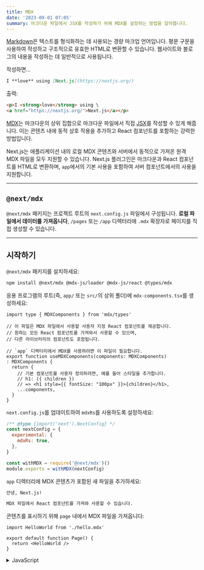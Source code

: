 ```yaml
---
title: MDX
date: '2023-09-01 07:05'
summary: 마크다운 파일에서 JSX를 작성하기 위해 MDX를 설정하는 방법을 알아봅니다.
---
```

<TOCInline toc={props.toc} asDisclosure />


[Markdown](https://daringfireball.net/projects/markdown/syntax)은 텍스트를 형식화하는 데 사용되는 경량 마크업 언어입니다. 평문 구문을 사용하여 작성하고 구조적으로 유효한 HTML로 변환할 수 있습니다. 웹사이트와 블로그의 내용을 작성하는 데 일반적으로 사용됩니다.

작성하면...

```md
I **love** using [Next.js](https://nextjs.org/)
```

출력:

```html
<p>I <strong>love</strong> using \
<a href="https://nextjs.org/">Next.js</a></p>
```

[MDX](https://mdxjs.com/)는 마크다운의 상위 집합으로 마크다운 파일에서 직접 [JSX](https://react.dev/learn/writing-markup-with-jsx)를 작성할 수 있게 해줍니다. 이는 콘텐츠 내에 동적 상호 작용을 추가하고 React 컴포넌트를 포함하는 강력한 방법입니다.

Next.js는 애플리케이션 내의 로컬 MDX 콘텐츠와 서버에서 동적으로 가져온 원격 MDX 파일을 모두 지원할 수 있습니다. Next.js 플러그인은 마크다운과 React 컴포넌트를 HTML로 변환하며, `app`에서의 기본 사용을 포함하여 서버 컴포넌트에서의 사용을 지원합니다.

---

## `@next/mdx`

`@next/mdx` 패키지는 프로젝트 루트의 `next.config.js` 파일에서 구성됩니다. **로컬 파일에서 데이터를 가져옵니다**, `/pages` 또는 `/app` 디렉터리에 `.mdx` 확장자로 페이지를 직접 생성할 수 있습니다.

---

## 시작하기

`@next/mdx` 패키지를 설치하세요:

```bash filename="터미널"
npm install @next/mdx @mdx-js/loader @mdx-js/react @types/mdx
```

응용 프로그램의 루트(즉, `app/` 또는 `src/`의 상위 폴더)에 `mdx-components.tsx`를 생성하세요:

```tsx filename="mdx-components.tsx" switcher
import type { MDXComponents } from 'mdx/types'

// 이 파일은 MDX 파일에서 사용할 사용자 지정 React 컴포넌트를 제공합니다.
// 원하는 모든 React 컴포넌트를 가져와서 사용할 수 있으며,
// 다른 라이브러리의 컴포넌트도 포함됩니다.

// `app` 디렉터리에서 MDX를 사용하려면 이 파일이 필요합니다.
export function useMDXComponents(components: MDXComponents)
: MDXComponents {
  return {
    // 기본 컴포넌트를 사용자 정의하려면, 예를 들어 스타일을 추가합니다.
    // h1: ({ children }) 
    // => <h1 style={{ fontSize: "100px" }}>{children}</h1>,
    ...components,
  }
}
```

`next.config.js`를 업데이트하여 `mdxRs`를 사용하도록 설정하세요:

```js filename="next.config.js"
/** @type {import('next').NextConfig} */
const nextConfig = {
  experimental: {
    mdxRs: true,
  },
}

const withMDX = require('@next/mdx')()
module.exports = withMDX(nextConfig)
```

`app` 디렉터리에 MDX 콘텐츠가 포함된 새 파일을 추가하세요:

```md filename="app/hello.mdx"
안녕, Next.js!

MDX 파일에서 React 컴포넌트를 가져와 사용할 수 있습니다.
```

콘텐츠를 표시하기 위해 `page` 내에서 MDX 파일을 가져옵니다:

```tsx filename="app/page.tsx" switcher
import HelloWorld from './hello.mdx'

export default function Page() {
  return <HelloWorld />
}
```
<details>
    <summary>JavaScript</summary>
```jsx filename="app/page.js" switcher
import HelloWorld from './hello.mdx'

export default function Page() {
  return <HelloWorld />
}
```
</details>

---

## 원격 MDX

만약 마크다운 또는 MDX 파일이 애플리케이션 내부에 _존재하지 않는다면_, 서버에서 그것들을 동적으로 가져올 수 있습니다. 이것은 CMS 또는 다른 데이터 소스에서 내용을 가져오는 데 유용합니다.

MDX 콘텐츠를 가져오기 위한 두 가지 인기 있는 커뮤니티 패키지가 있습니다: [`next-mdx-remote`](https://github.com/hashicorp/next-mdx-remote#react-server-components-rsc--nextjs-app-directory-support)와 [`contentlayer`](https://www.contentlayer.dev/). 예를 들면, 아래 예제는 `next-mdx-remote`를 사용합니다:

> **알아두면 좋아요**: 주의 깊게 진행해 주세요. MDX는 자바스크립트로 컴파일되며 서버에서 실행됩니다. 신뢰할 수 있는 출처에서만 MDX 콘텐츠를 가져와야 합니다. 그렇지 않으면 원격 코드 실행(RCE)이 발생할 수 있습니다.

```tsx filename="app/page.tsx" switcher
import { MDXRemote } from 'next-mdx-remote/rsc'

export default async function Home() {
  const res = await fetch('https://...')
  const markdown = await res.text()
  return <MDXRemote source={markdown} />
}
```

```jsx filename="app/page.js" switcher
import { MDXRemote } from 'next-mdx-remote/rsc'

export default async function Home() {
  const res = await fetch('https://...')
  const markdown = await res.text()
  return <MDXRemote source={markdown} />
}
```

---

## 레이아웃

MDX 콘텐츠 주위에 레이아웃을 공유하려면 App Router와 함께 [내장 레이아웃 지원](/docs/nextjs/routing/pages-and-layouts#레이아웃)을 사용할 수 있습니다.

---

## Remark와 Rehype 플러그인

MDX 콘텐츠를 변환하기 위해 `remark`와 `rehype` 플러그인을 선택적으로 제공할 수 있습니다. 예를 들어, GitHub Flavored Markdown을 지원하기 위해 `remark-gfm`를 사용할 수 있습니다.

`remark`와 `rehype` 생태계가 ESM만 지원하므로, 설정 파일로 `next.config.mjs`를 사용해야 합니다.

```js filename="next.config.mjs"
import remarkGfm from 'remark-gfm'
import createMDX from '@next/mdx'

/** @type {import('next').NextConfig} */
const nextConfig = {}

const withMDX = createMDX({
  options: {
    extension: /\.mdx?$/,
    remarkPlugins: [remarkGfm],
    rehypePlugins: [],
    // 만약 `MDXProvider`를 사용한다면, 아래 줄의 주석을 해제하세요.
    // providerImportSource: "@mdx-js/react",
  },
})
export default withMDX(nextConfig)
```

---

## 프론트매터

프론트매터는 페이지에 대한 데이터를 저장하기 위해 사용할 수 있는 YAML과 유사한 키/값 쌍입니다. `@next/mdx`는 기본적으로 프론트매터를 지원하지 않지만, MDX 콘텐츠에 프론트매터를 추가하기 위한 많은 솔루션이 있습니다. 예를 들면 [gray-matter](https://github.com/jonschlinkert/gray-matter)와 같은 것들이 있습니다.

`@next/mdx`로 페이지 메타데이터에 접근하려면, `.mdx` 파일 내에서 메타 객체를 내보낼 수 있습니다:

```mdx
export const meta = {
  author: 'Rich Haines',
}

# 나의 MDX 페이지
```

---

## 커스텀 요소들

마크다운을 사용하는 즐거운 점 중 하나는, 이것이 기본 `HTML` 요소로 매핑되기 때문에 빠르고 직관적으로 쓸 수 있다는 것입니다:

```md
이것은 마크다운에서의 목록입니다:

- 하나
- 둘
- 셋
```

위의 것은 다음 `HTML`을 생성합니다:

```html
<p>이것은 마크다운에서의 목록입니다:</p>

<ul>
  <li>하나</li>
  <li>둘</li>
  <li>셋</li>
</ul>
```

웹사이트나 애플리케이션에 맞춤 느낌을 주기 위해 자신의 요소들을 스타일링하려 할 때, 단축 코드를 전달할 수 있습니다. 이것들은 `HTML` 요소에 매핑되는 자신만의 커스텀 컴포넌트입니다. 이를 위해 `MDXProvider`를 사용하고 컴포넌트 객체를 prop으로 전달합니다. 컴포넌트 객체 내의 각 객체 키는 `HTML` 요소 이름에 매핑됩니다.

활성화하려면 `next.config.js`에서 `providerImportSource: "@mdx-js/react"`를 지정해야 합니다.

```js filename="next.config.js"
const withMDX = require('@next/mdx')({
  // ...
  options: {
    providerImportSource: '@mdx-js/react',
  },
})
```

그런 다음 페이지에서 프로바이더를 설정합니다.

```jsx filename="pages/index.js"
import { MDXProvider } from '@mdx-js/react'
import Image from 'next/image'
import { Heading, InlineCode, Pre, Table, Text } from 'my-components'

const ResponsiveImage = (props) => (
  <Image
    alt={props.alt}
    sizes="100vw"
    style={{ width: '100%', height: 'auto' }}
    {...props}
  />
)

const components = {
  img: ResponsiveImage,


  h1: Heading.H1,
  h2: Heading.H2,
  p: Text,
  pre: Pre,
  code: InlineCode,
}

export default function Post(props) {
  return (
    <MDXProvider components={components}>
      <main {...props} />
    </MDXProvider>
  )
}
```

사이트 전체에서 사용한다면, 모든 MDX 페이지가 커스텀 요소 설정을 선택하도록 `_app.js`에 프로바이더를 추가하려고 할 수 있습니다.

---

## 깊게 탐구하기: 마크다운을 HTML로 어떻게 변환하나요?

React는 기본적으로 마크다운을 이해하지 못합니다. 마크다운 평문을 HTML로 변환해야 합니다. 이 작업은 `remark`와 `rehype`를 통해 수행할 수 있습니다.

`remark`는 마크다운 주변의 다양한 도구들을 모아놓은 생태계입니다. `rehype`도 마찬가지로, HTML을 위한 도구 모음입니다. 예를 들어, 아래 코드 조각은 마크다운을 HTML로 변환합니다:

```js
import { unified } from 'unified'
import remarkParse from 'remark-parse'
import remarkRehype from 'remark-rehype'
import rehypeSanitize from 'rehype-sanitize'
import rehypeStringify from 'rehype-stringify'

main()

async function main() {
  const file = await unified()
    .use(remarkParse) // 마크다운 AST로 변환
    .use(remarkRehype) // HTML AST로 변환
    .use(rehypeSanitize) // HTML 입력 청소
    .use(rehypeStringify) // AST를 직렬화된 HTML로 변환
    .process('안녕, Next.js!')

  console.log(String(file)) // <p>안녕, Next.js!</p>
}
```

`remark`와 `rehype` 생태계에는 [구문 강조](https://github.com/atomiks/rehype-pretty-code), [헤딩 링킹](https://github.com/rehypejs/rehype-autolink-headings), [목차 생성](https://github.com/remarkjs/remark-toc) 등을 위한 플러그인들이 포함되어 있습니다.

아래와 같이 `@next/mdx`를 사용할 때는 `remark`나 `rehype`를 직접 사용할 필요가 **없습니다**. 이미 처리되어 있기 때문입니다.

## Rust 기반 MDX 컴파일러 사용하기 (실험적)

Next.js는 Rust로 작성된 새로운 MDX 컴파일러를 지원합니다. 이 컴파일러는 아직 실험적이며, 실제 운영 환경에서의 사용은 권장되지 않습니다. 새로운 컴파일러를 사용하려면, `withMDX`에 넘겨줄 때 `next.config.js`를 설정해야 합니다:

```js filename="next.config.js"
module.exports = withMDX({
  experimental: {
    mdxRs: true,
  },
})
```
---

## 유용한 링크들

- [MDX](https://mdxjs.com)
- [`@next/mdx`](https://www.npmjs.com/package/@next/mdx)
- [remark](https://github.com/remarkjs/remark)
- [rehype](https://github.com/rehypejs/rehype)